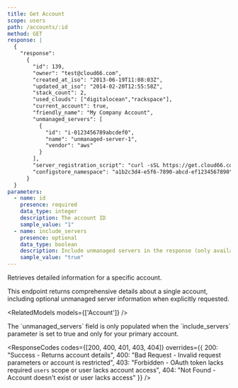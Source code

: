 ```yaml
---
title: Get Account
scope: users
path: /accounts/:id
method: GET
response: |
  {
    "response":
      {
        "id": 139,
        "owner": "test@cloud66.com",
        "created_at_iso": "2013-06-19T11:08:03Z",
        "updated_at_iso": "2014-02-20T12:55:58Z",
        "stack_count": 2,
        "used_clouds": ["digitalocean","rackspace"],
        "current_account": true,
        "friendly_name": "My Company Account",
        "unmanaged_servers": [
          {
            "id": "i-0123456789abcdef0",
            "name": "unmanaged-server-1",
            "vendor": "aws"
          }
        ],
        "server_registration_script": "curl -sSL https://get.cloud66.com | bash",
        "configstore_namespace": "a1b2c3d4-e5f6-7890-abcd-ef1234567890"
      }
  }
parameters:
  - name: id
    presence: required
    data_type: integer
    description: The account ID
    sample_value: "1"
  - name: include_servers
    presence: optional
    data_type: boolean
    description: Include unmanaged servers in the response (only available for your primary account)
    sample_value: "true"
---
```


Retrieves detailed information for a specific account.

This endpoint returns comprehensive details about a single account, including optional unmanaged server information when explicitly requested.

<RelatedModels models={['Account']} />

<Callout type="info" title="Unmanaged Servers">
The `unmanaged_servers` field is only populated when the `include_servers` parameter is set to true and only for your primary account.
</Callout>

<ResponseCodes 
  codes={[200, 400, 401, 403, 404]}
  overrides={{
    200: "Success - Returns account details",
    400: "Bad Request - Invalid request parameters or account is restricted",
    403: "Forbidden - OAuth token lacks required `users` scope or user lacks account access",
    404: "Not Found - Account doesn't exist or user lacks access"
  }}
/>